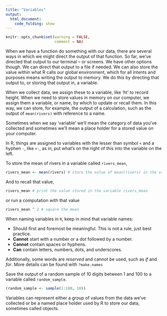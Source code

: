 ```yaml
---
title: "Variables"
output:
  html_document:
    code_folding: show
---
```


```r
knitr::opts_chunk$set(warning = FALSE,
                      comment = NA)
```

When we have a function do something with our data, there are several ways in which we might direct the output of that function. So far, we've directed that output to our terminal -- or screens. We have other options though. We can direct that output to a file if needed. We can also store the value within what R calls our global environment, which for all intents and purposes means writing the output to memory. We do this by directing that output to, or storing that output in, a variable.

:::note

When we collect data, we assign these to a variable, like 'ht' to record height. When we need to store values in memory on our computer, we assign them a variable, or name, by which to update or recall them. In this way, we can store, for example, the output of a calculation, such as the output of `mean(rivers)` with reference to a name.

Sometimes when we say 'variable' we'll mean the category of data you've collected and sometimes we'll mean a place holder for a stored value on your computer.

:::

In R, things are assigned to variables with the lesser than symbol `<` and a hyphen `-`, like `<-`, as in, put what's on the right of this into the variable on the left.

To store the mean of rivers in a variable called `rivers_mean`,

```r
rivers_mean <- mean(rivers) # store the value of mean(rivers) in the variable rivers_mean
```

And to recall that value,

```r
rivers_mean # print the value stored in the variable rivers_mean
```

or run a computation with that value

```r
rivers_mean ^ 2 # square the mean
```

:::note

When naming variables in `R`, keep in mind that variable names:

* Should first and foremost be meaningful. This is not a rule, just best practice.
* **Cannot** start with a number or a dot followed by a number.
* **Cannot** contain spaces or hyphens.
* **Can** contain letters, numbers, dots, and underscores.

Additionally, some words are *reserved* and cannot be used, such as *if* and *for*. More details can be found with `?make.names`

:::   

:::exercise

Save the output of a random sample of 10 digits between 1 and 100 to a variable called `random_sample`.

:::

:::solution

```r
(random_sample <- sample(1:100, 10))
```

:::

:::summary

Variables can represent either a group of values from the data we've collected or be a named place holder used by R to store our data, sometimes called objects.

:::